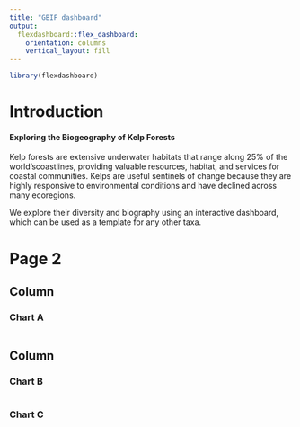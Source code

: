 ```yaml
---
title: "GBIF dashboard"
output: 
  flexdashboard::flex_dashboard:
    orientation: columns
    vertical_layout: fill
---
```


```r
library(flexdashboard)
```

Introduction
===================================== 

#### Exploring the Biogeography of Kelp Forests 

Kelp forests are extensive underwater habitats that range along 25% of the world’scoastlines, providing valuable resources, habitat, and services for coastal communities.
Kelps are useful sentinels of change because they are highly responsive to environmental conditions and have declined across many ecoregions. 

We explore their diversity and biography using an interactive dashboard, which can be used as a template for any other taxa. 

Page 2
===================================== 

Column {data-width=650}
-----------------------------------------------------------------------

### Chart A

```r

```

Column {data-width=350}
-----------------------------------------------------------------------

### Chart B

```r

```

### Chart C

```r

```

